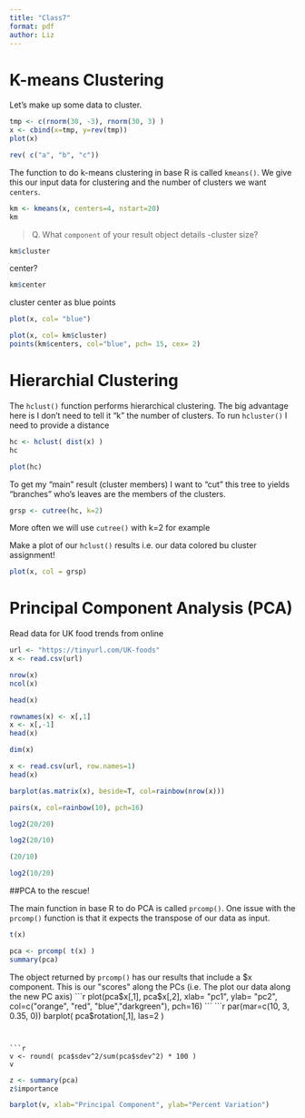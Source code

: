 ```yaml
---
title: "Class7"
format: pdf
author: Liz
---
```


# K-means Clustering

Let's make up some data to cluster. 

```r
tmp <- c(rnorm(30, -3), rnorm(30, 3) )
x <- cbind(x=tmp, y=rev(tmp))
plot(x)
```


```r
rev( c("a", "b", "c"))
```
The function to do k-means clustering in base R is called `kmeans()`. We give this our input data for clustering and the number of clusters we want `centers`. 

```r
km <- kmeans(x, centers=4, nstart=20)
km
```
>Q. What `component` of your result object details
-cluster size?




```r
km$cluster
```
center?
```r
km$center
```

cluster center as blue points
```r
plot(x, col= "blue")
```
```r
plot(x, col= km$cluster)
points(km$centers, col="blue", pch= 15, cex= 2)
```

# Hierarchial Clustering 

The `hclust()` function performs hierarchical clustering. The big advantage here is I don't need to tell it "k" the number of clusters. 
To run `hcluster()` I need to provide a distance 

```r
hc <- hclust( dist(x) )
hc
```
```r
plot(hc)
```
To get my "main" result (cluster members) I want to "cut" this tree to yields "branches" who's leaves are the members of the clusters. 
```r
grsp <- cutree(hc, k=2)
```

More often we will use `cutree()` with k=2 for example

Make a plot of our `hclust()` results i.e. our data colored bu cluster assignment!

```r
plot(x, col = grsp)
```

# Principal Component Analysis (PCA)

Read data for UK food trends from online 

```r
url <- "https://tinyurl.com/UK-foods"
x <- read.csv(url)
```

```r
nrow(x)
ncol(x)
```
```r
head(x)
```
```r
rownames(x) <- x[,1]
x <- x[,-1]
head(x)
```

```r
dim(x)
```

```r
x <- read.csv(url, row.names=1)
head(x)
```
```r
barplot(as.matrix(x), beside=T, col=rainbow(nrow(x)))
```
```r
pairs(x, col=rainbow(10), pch=16)
```


```r
log2(20/20)
```
```r
log2(20/10)
```
```r
(20/10)
```

```r
log2(10/20)
```

##PCA to the rescue!

The main function in base R to do PCA is called `prcomp()`. One issue with the `prcomp()` function is that it expects the transpose of our data as input.


```r
t(x)
```

```r
pca <- prcomp( t(x) )
summary(pca)
```
The object returned by `prcomp()` has our results that include a $x component. This is our "scores" along the PCs (i.e. The plot our data along the new PC axis)
```r
plot(pca$x[,1], pca$x[,2], 
     xlab= "pc1", ylab= "pc2", 
     col=c("orange", "red", "blue","darkgreen"),
           pch=16)
```
```r
par(mar=c(10, 3, 0.35, 0))
barplot( pca$rotation[,1], las=2 )
```


```r
v <- round( pca$sdev^2/sum(pca$sdev^2) * 100 )
v
```
```r
z <- summary(pca)
z$importance
```

```r
barplot(v, xlab="Principal Component", ylab="Percent Variation")
```

